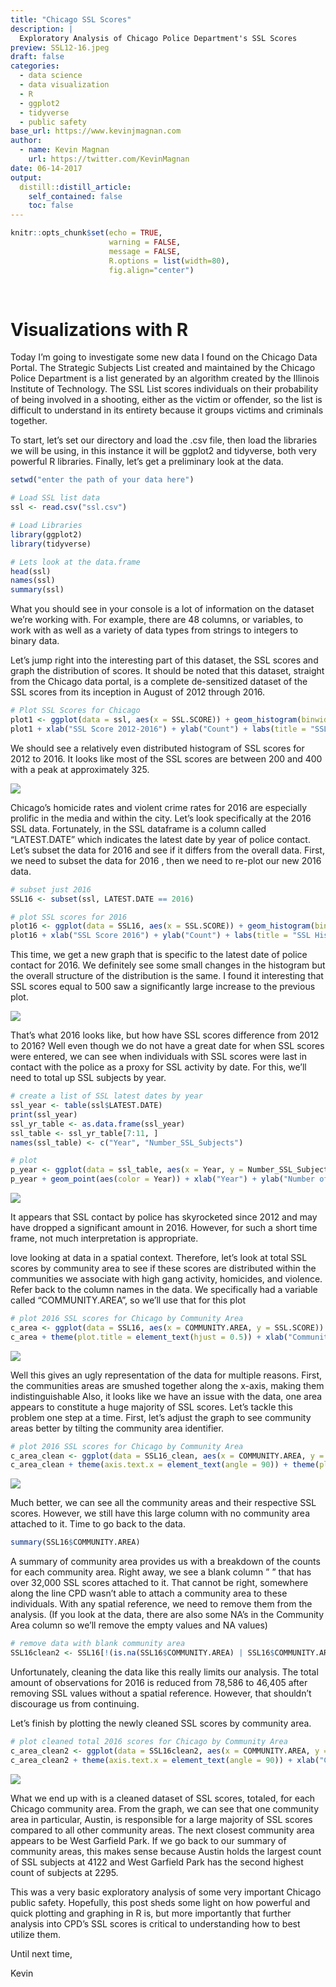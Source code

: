 ```yaml
---
title: "Chicago SSL Scores"
description: |
  Exploratory Analysis of Chicago Police Department's SSL Scores 
preview: SSL12-16.jpeg
draft: false
categories:
  - data science
  - data visualization
  - R
  - ggplot2
  - tidyverse
  - public safety
base_url: https://www.kevinjmagnan.com
author:
  - name: Kevin Magnan
    url: https://twitter.com/KevinMagnan
date: 06-14-2017
output:
  distill::distill_article:
    self_contained: false
    toc: false
---
```


```r
knitr::opts_chunk$set(echo = TRUE, 
                      warning = FALSE, 
                      message = FALSE,
                      R.options = list(width=80),
                      fig.align="center")
```

<br>

# **Visualizations with R**

Today I'm going to investigate some new data I found on the Chicago Data Portal.  The Strategic Subjects List created and maintained by the Chicago Police Department is a list generated by an algorithm created by the Illinois Institute of Technology.  The SSL List scores individuals on their probability of being involved in a shooting, either as the victim or offender, so the list is difficult to understand in its entirety because it groups victims and criminals together.  

To start, let's set our directory and load the .csv file, then load the libraries we will be using, in this instance it will be ggplot2 and tidyverse, both very powerful R libraries.  Finally, let's get a preliminary look at the data.

```r
setwd("enter the path of your data here")

# Load SSL list data
ssl <- read.csv("ssl.csv")

# Load Libraries
library(ggplot2)
library(tidyverse)

# Lets look at the data.frame
head(ssl)
names(ssl)
summary(ssl)
```

What you should see in your console is a lot of information on the dataset we're working with.  For example, there are 48 columns, or variables, to work with as well as a variety of data types from strings to integers to binary data.  

Let's jump right into the interesting part of this dataset, the SSL scores and graph the distribution of scores.  It should be noted that this dataset, straight from the Chicago data portal, is a complete de-sensitized dataset of the SSL scores from its inception in August of 2012 through 2016.

```R
# Plot SSL Scores for Chicago
plot1 <- ggplot(data = ssl, aes(x = SSL.SCORE)) + geom_histogram(binwidth = 5)
plot1 + xlab("SSL Score 2012-2016") + ylab("Count") + labs(title = "SSL Histogram 2012 to 2016") + theme(plot.title = element_text(hjust = 0.5))
```

We should see a relatively even distributed histogram of SSL scores for 2012 to 2016.  It looks like most of the SSL scores are between 200 and 400 with a peak at approximately 325.  

![](images\SSL12-16.jpeg)

Chicago's homicide rates and violent crime rates for 2016 are especially prolific in the media and within the city.  Let's look specifically at the 2016 SSL data.  Fortunately, in the SSL dataframe is a column called "LATEST.DATE" which indicates the latest date by year of police contact.  Let's subset the data for 2016 and see if it differs from the overall data.  First, we need to subset the data for 2016 , then we need to re-plot our new 2016 data.

```R
# subset just 2016
SSL16 <- subset(ssl, LATEST.DATE == 2016)

# plot SSL scores for 2016
plot16 <- ggplot(data = SSL16, aes(x = SSL.SCORE)) + geom_histogram(binwidth = 5)
plot16 + xlab("SSL Score 2016") + ylab("Count") + labs(title = "SSL Histogram for 2016") + theme(plot.title = element_text(hjust = 0.5))
```

This time, we get a new graph that is specific to the latest date of police contact for 2016.  We definitely see some small changes in the histogram but the overall structure of the distribution is the same.  I found it interesting that SSL scores equal to 500 saw a significantly large increase to the previous plot.  

![](images\SSL16.jpeg)

That's what 2016 looks like, but how have SSL scores difference from 2012 to 2016?  Well even though we do not have a great date for when SSL scores were entered, we can see when individuals with SSL scores were last in contact with the police as a proxy for SSL activity by date.  For this, we'll need to total up SSL subjects by year.  

```R
# create a list of SSL latest dates by year
ssl_year <- table(ssl$LATEST.DATE)
print(ssl_year)
ssl_yr_table <- as.data.frame(ssl_year)
ssl_table <- ssl_yr_table[7:11, ]
names(ssl_table) <- c("Year", "Number_SSL_Subjects")

# plot
p_year <- ggplot(data = ssl_table, aes(x = Year, y = Number_SSL_Subjects)) 
p_year + geom_point(aes(color = Year)) + xlab("Year") + ylab("Number of SSL subjects")
```
![](images\ssl_year.jpeg)

It appears that SSL contact by police has skyrocketed since 2012 and may have dropped a significant amount in 2016.  However, for such a short time frame, not much interpretation is appropriate.  

love looking at data in a spatial context.  Therefore, let's look at total SSL scores by community area to see if these scores are distributed within the communities we associate with high gang activity, homicides, and violence.  Refer back to the column names in the data.  We specifically had a variable called "COMMUNITY.AREA", so we'll use that for this plot  

```R
# plot 2016 SSL scores for Chicago by Community Area
c_area <- ggplot(data = SSL16, aes(x = COMMUNITY.AREA, y = SSL.SCORE)) + geom_col()
c_area + theme(plot.title = element_text(hjust = 0.5)) + xlab("Community Area") + ylab("SSL Score") + labs(title = "Community Area SSL scores")
```

![](images\SSL_hist_1.jpeg)

Well this gives an ugly representation of the data for multiple reasons.  First, the communities areas are smushed together along the x-axis, making them indistinguishable  Also, it looks like we have an issue with the data, one area appears to constitute a huge majority of SSL scores.  Let's tackle this problem one step at a time.  First, let's adjust the graph to see community areas better by tilting the community area identifier.

```R
# plot 2016 SSL scores for Chicago by Community Area
c_area_clean <- ggplot(data = SSL16_clean, aes(x = COMMUNITY.AREA, y = SSL.SCORE)) + geom_col()
c_area_clean + theme(axis.text.x = element_text(angle = 90)) + theme(plot.title = element_text(hjust = 0.5)) + xlab("Community Area") + ylab("SSL Score") + labs(title = "Community Area SSL scores")
```

![](images\SSL_hist_2.jpeg)

Much better, we can see all the community areas and their respective SSL scores.  However, we still have this large column with no community area attached to it.  Time to go back to the data.  

```R
summary(SSL16$COMMUNITY.AREA)
```
A summary of community area provides us with a breakdown of the counts for each community area.  Right away, we see a blank column " " that has over 32,000 SSL scores attached to it.  That cannot be right, somewhere along the line CPD wasn't able to attach a community area to these individuals.  With any spatial reference, we need to remove them from the analysis.  (If you look at the data, there are also some NA's in the Community Area column so we'll remove the empty values and NA values)

```R
# remove data with blank community area
SSL16clean2 <- SSL16[!(is.na(SSL16$COMMUNITY.AREA) | SSL16$COMMUNITY.AREA == " "), ]
```
Unfortunately, cleaning the data like this really limits our analysis.  The total amount of observations for 2016 is reduced from 78,586 to 46,405 after removing SSL values without a spatial reference.  However, that shouldn't discourage us from continuing.  

Let's finish by plotting the newly cleaned SSL scores by community area.

```R
# plot cleaned total 2016 scores for Chicago by Community Area
c_area_clean2 <- ggplot(data = SSL16clean2, aes(x = COMMUNITY.AREA, y = SSL.SCORE)) + geom_col()
c_area_clean2 + theme(axis.text.x = element_text(angle = 90)) + xlab("Community Area") + ylab("SSL Score") + labs(title = "Community Area SSL scores")
```
![](images\Comm_area_SSL.jpeg)

What we end up with is a cleaned dataset of SSL scores, totaled, for each Chicago community area.  From the graph, we can see that one community area in particular, Austin, is responsible for a large majority of SSL scores compared to all other community areas.  The next closest community area appears to be West Garfield Park.  If we go back to our summary of community areas, this makes sense because Austin holds the largest count of SSL subjects at 4122 and West Garfield Park has the second highest count of subjects at 2295.  

This was a very basic exploratory analysis of some very important Chicago public safety.  Hopefully, this post sheds some light on how powerful and quick plotting and graphing in R is, but more importantly that further analysis into CPD's SSL scores is critical to understanding how to best utilize them.  

Until next time,

Kevin